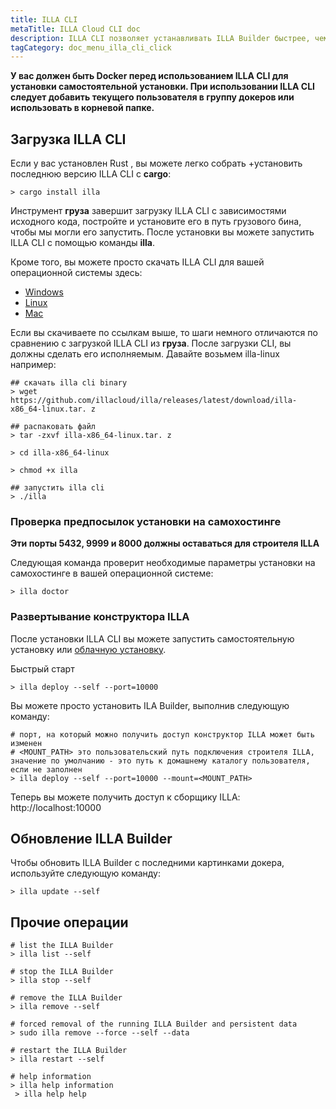 ```yaml
---
title: ILLA CLI
metaTitle: ILLA Cloud CLI doc
description: ILLA CLI позволяет устанавливать ILLA Builder быстрее, чем ваше воображение.
tagCategory: doc_menu_illa_cli_click
---
```


**У вас должен быть Docker перед использованием ILLA CLI для установки самостоятельной установки. При использовании ILLA CLI следует добавить текущего пользователя в группу докеров или использовать в корневой папке.**

## Загрузка ILLA CLI

Если у вас установлен Rust , вы можете легко собрать +установить последнюю версию ILLA CLI с **cargo**:

```
> cargo install illa
```

Инструмент **груза** завершит загрузку ILLA CLI с зависимостями исходного кода, постройте и установите его в путь грузового бина, чтобы мы могли его запустить.
После установки вы можете запустить ILLA CLI с помощью команды **illa**.

Кроме того, вы можете просто скачать ILLA CLI для вашей операционной системы здесь:

-   [Windows](https://github.com/illacloud/illa/releases/latest/download/illa-x86_64-win.zip)
-   [Linux](https://github.com/illacloud/illa/releases/latest/download/illa-x86_64-linux.tar.gz)
-   [Mac](https://github.com/illacloud/illa/releases/latest/download/illa-x86_64-macos.tar.gz)

Если вы скачиваете по ссылкам выше, то шаги немного отличаются по сравнению с загрузкой ILLA CLI из **груза**. После загрузки CLI, вы должны сделать его исполняемым. Давайте возьмем illa-linux например:

```
## скачать illa cli binary
> wget https://github.com/illacloud/illa/releases/latest/download/illa-x86_64-linux.tar. z

## распаковать файл
> tar -zxvf illa-x86_64-linux.tar. z

> cd illa-x86_64-linux

> chmod +x illa

## запустить illa cli
> ./illa

```

### Проверка предпосылок установки на самохостинге

**Эти порты 5432, 9999 и 8000 должны оставаться для строителя ILLA**

Следующая команда проверит необходимые параметры установки на самохостинге в вашей операционной системе:

```
> illa doctor
```

### Развертывание конструктора ILLA

После установки ILLA CLI вы можете запустить самостоятельную установку или [облачную установку](https://cloud.illacloud.com/).

Быстрый старт

```
> illa deploy --self --port=10000
```

Вы можете просто установить ILA Builder, выполнив следующую команду:

```
# порт, на который можно получить доступ конструктор ILLA может быть изменен
# <MOUNT_PATH> это пользовательский путь подключения строителя ILLA, значение по умолчанию - это путь к домашнему каталогу пользователя, если не заполнен
> illa deploy --self --port=10000 --mount=<MOUNT_PATH>
```

Теперь вы можете получить доступ к сборщику ILLA: http://localhost:10000

## Обновление ILLA Builder

Чтобы обновить ILLA Builder с последними картинками докера, используйте следующую команду:

```
> illa update --self
```

## Прочие операции

```
# list the ILLA Builder
> illa list --self

# stop the ILLA Builder
> illa stop --self

# remove the ILLA Builder
> illa remove --self

# forced removal of the running ILLA Builder and persistent data
> sudo illa remove --force --self --data

# restart the ILLA Builder
> illa restart --self

# help information
> illa help information 
 > illa help help
```
